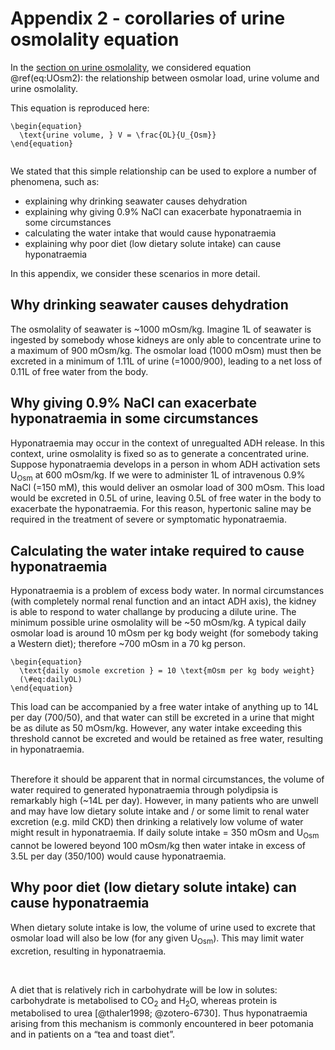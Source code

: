 # Appendix 2 - corollaries of urine osmolality equation {#app2}

In the [section on urine osmolality](#UOsm), we considered equation \@ref(eq:UOsm2): the relationship between osmolar load, urine volume and urine osmolality.  

This equation is reproduced here:  

```block2
\begin{equation}
  \text{urine volume, } V = \frac{OL}{U_{Osm}}
\end{equation}
      
```

We stated that this simple relationship can be used to explore a number of phenomena, such as:  

+ explaining why drinking seawater causes dehydration  
+ explaining why giving 0.9% NaCl can exacerbate hyponatraemia in some circumstances  
+ calculating the water intake that would cause hyponatraemia  
+ explaining why poor diet (low dietary solute intake) can cause hyponatraemia    

In this appendix, we consider these scenarios in more detail.  


## Why drinking seawater causes dehydration
The osmolality of seawater is ~1000 mOsm/kg.  Imagine 1L of seawater is ingested by somebody whose kidneys are only able to concentrate urine to a maximum of 900 mOsm/kg.  The osmolar load (1000 mOsm) must then be excreted in a minimum of 1.11L of urine (=1000/900), leading to a net loss of 0.11L of free water from the body.

## Why giving 0.9% NaCl can exacerbate hyponatraemia in some circumstances
Hyponatraemia may occur in the context of unregualted ADH release. In this context, urine osmolality is fixed so as to generate a concentrated urine. Suppose hyponatraemia develops in a person in whom ADH activation sets U~Osm~ at 600 mOsm/kg. If we were to administer 1L of intravenous 0.9% NaCl (=150 mM),  this would deliver an osmolar load of 300 mOsm. This load would be excreted in 0.5L of urine, leaving 0.5L of free water in the body to exacerbate the hyponatraemia. For this reason, hypertonic saline may be required in the treatment of severe or symptomatic hyponatraemia. 

## Calculating the water intake required to cause hyponatraemia
Hyponatraemia is a problem of excess body water.  In normal circumstances (with completely normal renal function and an intact ADH axis), the kidney is able to respond to water challange by producing a dilute urine.  The minimum possible urine osmolality will be ~50 mOsm/kg.  A typical daily osmolar load is around 10 mOsm per kg body weight (for somebody taking a Western diet); therefore ~700 mOsm in a 70 kg person. 

```block2
\begin{equation}
  \text{daily osmole excretion } = 10 \text{mOsm per kg body weight}
  (\#eq:dailyOL)
\end{equation}
```

This load can be accompanied by a free water intake of anything up to 14L per day (700/50), and that water can still be excreted in a urine that might be as dilute as 50 mOsm/kg. However, any water intake exceeding this threshold cannot be excreted and would be retained as free water, resulting in hyponatraemia.   
<br>

Therefore it should be apparent that in normal circumstances, the volume of water required to generated hyponatraemia through polydipsia is remarkably high (~14L per day).  However, in many patients who are unwell and may have low dietary solute intake and / or some limit to renal water excretion (e.g. mild CKD) then drinking a relatively low volume of water might result in hyponatraemia.  If daily solute intake = 350 mOsm and U~Osm~ cannot be lowered beyond 100 mOsm/kg then water intake in excess of 3.5L per day (350/100) would cause hyponatraemia.

## Why poor diet (low dietary solute intake) can cause hyponatraemia  
When dietary solute intake is low, the volume of urine used to excrete that osmolar load will also be low (for any given U~Osm~). This may limit water excretion, resulting in hyponatraemia.   

<br>

A diet that is relatively rich in carbohydrate will be low in solutes: carbohydrate is metabolised to CO~2~ and H~2~O, whereas protein is metabolised to urea [@thaler1998; @zotero-6730].  Thus hyponatraemia arising from this mechanism is commonly encountered in beer potomania and in patients on a "tea and toast diet".  
